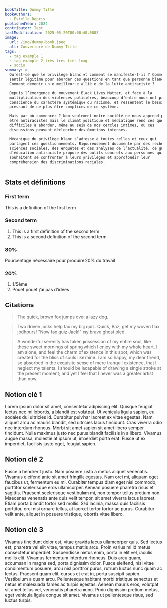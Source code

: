 ```yaml
---
bookTitle: Dummy Title
bookAuthors:
  - Estelle Depris
publishedYear: 2024
contributor: Test
lastModification: 2025-05-20T00:00:00.000Z
image:
  url: /img/dummy-book.jpeg
  alt: Couverture de Dummy Title
tags:
  - tag example 1
  - tag-example-2-très-très-très-long
  - socio
summary: >-
  Qu’est-ce que le privilège blanc et comment se manifeste-t-il ? Comment se
  sentir légitime pour aborder ces questions en tant que personne blanche ?
  Comment devenir un·e meilleur·e allié·e de la lutte antiraciste ?

  Depuis l’émergence du mouvement Black Lives Matter, et face à la
  multiplication des violences policières, beaucoup d’entre nous ont pris
  conscience du caractère systémique du racisme, et ressentent le besoin
  pressant de ne plus être complices de ce système.

  Mais par où commencer ? Non seulement notre société ne nous apprend pas à
  être antiracistes mais le climat politique et médiatique rend ces questions
  difficiles à aborder, même au sein de nos cercles intimes, où ces
  discussions peuvent déclencher des émotions intenses.

  Mécanique du privilège blanc s’adresse à toutes celles et ceux qui
  partagent ces questionnements. Rigoureusement documenté par des recherches en
  sciences sociales, des enquêtes et des analyses de l’actualité, ce guide
  d’éducation antiraciste propose des outils concrets aux personnes qui
  souhaitent se confronter à leurs privilèges et approfondir leur
  compréhension des discriminations raciales.
---
```


## Stats et définitions

### First term
This is a definition of the first term

### Second term
1. This is a first definition of the second term
2. This is a second definition of the second term

### 80%
Pourcentage nécessaire pour produire 20% du travail

### 20%
1. 1/5ème
2. Pouet pouet j’ai pas d’idées

## Citations
> The quick, brown fox jumps over a lazy dog.

> Two driven jocks help fax my big quiz. Quick, Baz, get my woven flax jodhpurs! "Now fax quiz Jack!" my brave ghost
pled.

> A wonderful serenity has taken possession of my entire soul, like these sweet mornings of spring which I enjoy
with my whole heart. I am alone, and feel the charm of existence in this spot, which was created for the bliss of souls like mine. I am so happy, my dear friend, so absorbed in the exquisite sense of mere tranquil existence, that I neglect my talents. I should be incapable of drawing a single stroke at the present moment; and yet I feel that I never was a greater artist than now.


## Notion clé 1

 Lorem ipsum dolor sit amet, consectetur adipiscing elit. Quisque feugiat lectus nec mi lobortis, a blandit est volutpat. Ut vehicula ligula sapien, eu sodales dui ultricies id. Curabitur pulvinar laoreet ex vitae egestas. Nam aliquet arcu ac mauris blandit, sed ultricies lacus tincidunt. Cras viverra odio nec interdum rhoncus. Morbi sit amet sapien sit amet libero semper tincidunt. Nulla maximus justo nec purus blandit facilisis in a libero. Vivamus augue massa, molestie at ipsum ut, imperdiet porta erat. Fusce ut ex imperdiet, facilisis justo eget, feugiat sapien.

## Notion clé 2

Fusce a hendrerit justo. Nam posuere justo a metus aliquet venenatis. Vivamus eleifend ante sit amet fringilla egestas. Nam orci mi, aliquam eget faucibus ut, fermentum eu mi. Curabitur tempus diam eget nisi commodo, porttitor scelerisque eros ullamcorper. Aenean posuere pharetra risus et sagittis. Praesent scelerisque vestibulum mi, non tempor tellus pretium non. Maecenas venenatis ante quis velit tempor, sit amet viverra lacus laoreet. Etiam porta blandit tortor sed mollis. Sed lacinia, massa quis facilisis porttitor, orci nisi ornare tellus, at laoreet tortor tortor ac purus. Curabitur velit ante, aliquet in posuere tristique, lobortis vitae libero.

## Notion clé 3

Vivamus tincidunt dolor est, vitae gravida lacus ullamcorper quis. Sed lectus est, pharetra vel elit vitae, tempus mattis arcu. Proin varius mi id metus consectetur imperdiet. Suspendisse metus enim, porta in elit vel, iaculis mollis elit. Vivamus fermentum interdum rhoncus. Duis arcu quam, accumsan in magna sed, porta dignissim dolor. Fusce eleifend, nisl vitae condimentum posuere, arcu nisl porttitor purus, rutrum luctus nunc quam ac lectus. Praesent quam elit, cursus et erat in, porta suscipit sapien. Vestibulum a quam arcu. Pellentesque habitant morbi tristique senectus et netus et malesuada fames ac turpis egestas. Aenean mauris eros, volutpat sit amet tellus vel, venenatis pharetra nunc. Proin dignissim pretium metus, eget vehicula ligula congue sit amet. Vivamus ut pellentesque risus, sed luctus turpis. 
